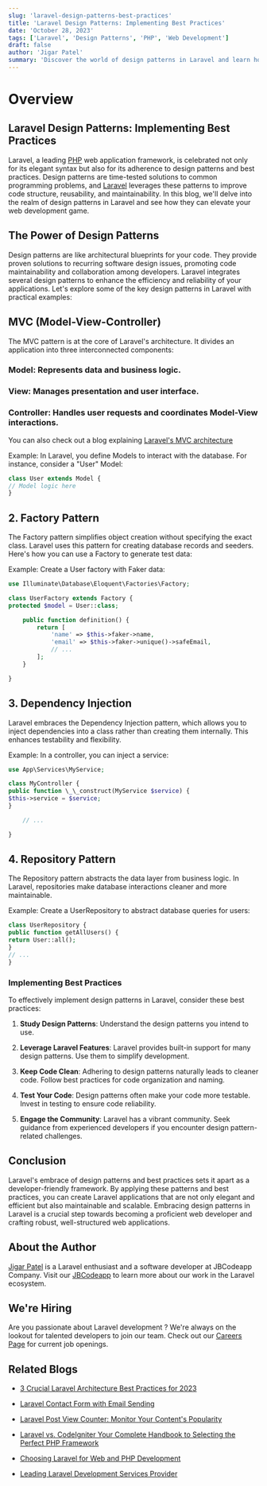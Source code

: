 ```yaml
---
slug: 'laravel-design-patterns-best-practices'
title: 'Laravel Design Patterns: Implementing Best Practices'
date: 'October 28, 2023'
tags: ['Laravel', 'Design Patterns', 'PHP', 'Web Development']
draft: false
author: 'Jigar Patel'
summary: 'Discover the world of design patterns in Laravel and learn how they can enhance the structure and maintainability of your web applications.'
---
```


# Overview

<TOCInline
  toc={props.toc}
  exclude="Overview"
  toHeading={2}
  defaultimage="laravel-design-patterns-best-practices"
/>

## Laravel Design Patterns: Implementing Best Practices

Laravel, a leading [PHP](https://www.php.net/) web application framework, is celebrated not only for its elegant syntax but also for its adherence to design patterns and best practices. Design patterns are time-tested solutions to common programming problems, and [Laravel](https://laravel.com/) leverages these patterns to improve code structure, reusability, and maintainability. In this blog, we'll delve into the realm of design patterns in Laravel and see how they can elevate your web development game.

## The Power of Design Patterns

Design patterns are like architectural blueprints for your code. They provide proven solutions to recurring software design issues, promoting code maintainability and collaboration among developers. Laravel integrates several design patterns to enhance the efficiency and reliability of your applications. Let's explore some of the key design patterns in Laravel with practical examples:

## MVC (Model-View-Controller)

The MVC pattern is at the core of Laravel's architecture. It divides an application into three interconnected components:

### Model: Represents data and business logic.

### View: Manages presentation and user interface.

### Controller: Handles user requests and coordinates Model-View interactions.

You can also check out a blog explaining [Laravel's MVC architecture](grasping-the-mvc-framework-in-laravel)

Example: In Laravel, you define Models to interact with the database. For instance, consider a "User" Model:

```php
class User extends Model {
// Model logic here
}
```

## 2. Factory Pattern

The Factory pattern simplifies object creation without specifying the exact class. Laravel uses this pattern for creating database records and seeders. Here's how you can use a Factory to generate test data:

Example: Create a User factory with Faker data:

```php
use Illuminate\Database\Eloquent\Factories\Factory;

class UserFactory extends Factory {
protected $model = User::class;

    public function definition() {
        return [
            'name' => $this->faker->name,
            'email' => $this->faker->unique()->safeEmail,
            // ...
        ];
    }

}
```

## 3. Dependency Injection

Laravel embraces the Dependency Injection pattern, which allows you to inject dependencies into a class rather than creating them internally. This enhances testability and flexibility.

Example: In a controller, you can inject a service:

```php
use App\Services\MyService;

class MyController {
public function \_\_construct(MyService $service) {
$this->service = $service;
}

    // ...

}
```

## 4. Repository Pattern

The Repository pattern abstracts the data layer from business logic. In Laravel, repositories make database interactions cleaner and more maintainable.

Example: Create a UserRepository to abstract database queries for users:

```php
class UserRepository {
public function getAllUsers() {
return User::all();
}
// ...
}
```

### Implementing Best Practices

To effectively implement design patterns in Laravel, consider these best practices:

1. **Study Design Patterns**: Understand the design patterns you intend to use.

2. **Leverage Laravel Features**: Laravel provides built-in support for many design patterns. Use them to simplify development.

3. **Keep Code Clean**: Adhering to design patterns naturally leads to cleaner code. Follow best practices for code organization and naming.

4. **Test Your Code**: Design patterns often make your code more testable. Invest in testing to ensure code reliability.

5. **Engage the Community**: Laravel has a vibrant community. Seek guidance from experienced developers if you encounter design pattern-related challenges.

## Conclusion

Laravel's embrace of design patterns and best practices sets it apart as a developer-friendly framework. By applying these patterns and best practices, you can create Laravel applications that are not only elegant and efficient but also maintainable and scalable. Embracing design patterns in Laravel is a crucial step towards becoming a proficient web developer and crafting robust, well-structured web applications.

## About the Author

[Jigar Patel](https://expertlaravel.com) is a Laravel enthusiast and a software developer at JBCodeapp Company. Visit our [JBCodeapp](https://jbcodeapp.com) to learn more about our work in the Laravel ecosystem.

## We're Hiring

Are you passionate about Laravel development ? We're always on the lookout for talented developers to join our team. Check out our [Careers Page](https://jbcodeapp.com) for current job openings.

## Related Blogs

- [3 Crucial Laravel Architecture Best Practices for 2023](laravel-architecture-2023)

- [Laravel Contact Form with Email Sending](laravel-contact-form-with-email-sending)

- [Laravel Post View Counter: Monitor Your Content's Popularity](laravel-post-view-counter-monitor-your-contents-popularity)

- [Laravel vs. CodeIgniter Your Complete Handbook to Selecting the Perfect PHP Framework](laravel-vs-codeigniter-complete-php-framework-guide)

- [Choosing Laravel for Web and PHP Development](laravel-web-php-development)

- [Leading Laravel Development Services Provider](leading-laravel-development-services-provider)
